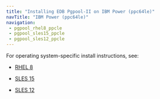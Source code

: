 ```yaml
---
title: "Installing EDB Pgpool-II on IBM Power (ppc64le)"
navTitle: "IBM Power (ppc64le)"
navigation:
 - pgpool_rhel8_ppcle
 - pgpool_sles15_ppcle
 - pgpool_sles12_ppcle
---
```


For operating system-specific install instructions, see:


  - [RHEL 8](pgpool_rhel8_ppcle)

  - [SLES 15](pgpool_sles15_ppcle)
  - [SLES 12](pgpool_sles12_ppcle)


